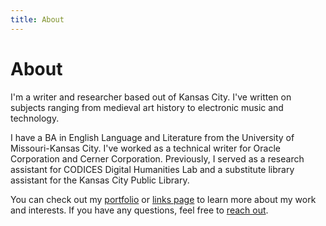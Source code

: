 ```yaml
---
title: About
---
```


# About

I'm a writer and researcher based out of Kansas City. I've written on subjects ranging from medieval art history to electronic music and technology.

I have a BA in English Language and Literature from the University of Missouri-Kansas City. I've worked as a technical writer for Oracle Corporation and Cerner Corporation. Previously, I served as a research assistant for CODICES Digital Humanities Lab and a substitute library assistant for the Kansas City Public Library.

You can check out my [portfolio](/portfolio) or [links page](/links) to learn more about my work and interests. If you have any questions, feel free to [reach out](/contact).